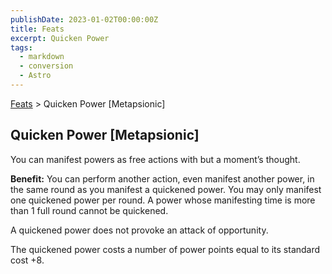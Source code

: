 ```yaml
---
publishDate: 2023-01-02T00:00:00Z
title: Feats
excerpt: Quicken Power
tags:
  - markdown
  - conversion
  - Astro
---
```


[Feats](arcana-d20-srd-feats-index) > Quicken Power [Metapsionic]

## Quicken Power [Metapsionic]

You can manifest powers as free actions with but a moment’s thought.

**Benefit:** You can perform another action, even manifest another power, in
the same round as you manifest a quickened power. You may only manifest one
quickened power per round. A power whose manifesting time is more than 1 full
round cannot be quickened.

A quickened power does not provoke an attack of opportunity.

The quickened power costs a number of power points equal to its standard cost
+8.

